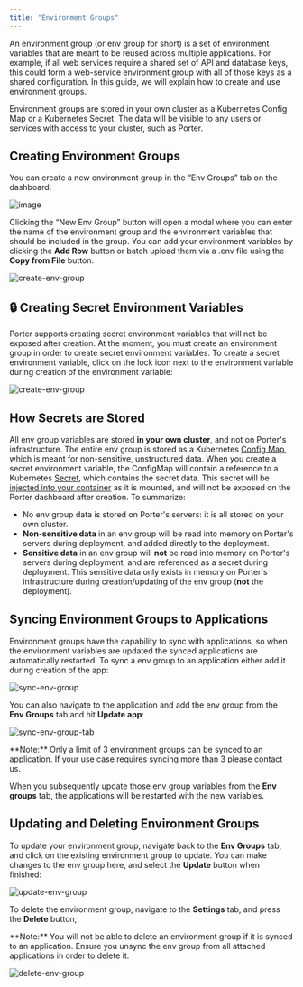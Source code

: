 ```yaml
---
title: "Environment Groups"
---
```


An environment group (or env group for short) is a set of environment variables that are meant to be reused across multiple applications. For example, if all web services require a shared set of API and database keys, this could form a web-service environment group with all of those keys as a shared configuration. In this guide, we will explain how to create and use environment groups.

<Info>
  Environment groups are stored in your own cluster as a Kubernetes Config Map
  or a Kubernetes Secret. The data will be visible to any users or services with
  access to your cluster, such as Porter.
</Info>

## Creating Environment Groups

You can create a new environment group in the “Env Groups” tab on the dashboard.

![image](/images/other/env-group-tab.png)

Clicking the “New Env Group” button will open a modal where you can enter the name of the environment group and the environment variables that should be included in the group.
You can add your environment variables by clicking the **Add Row** button or batch upload them via a .env file using the **Copy from File** button.

![create-env-group](/images/other/env-group-create.png)

## 🔒 Creating Secret Environment Variables

Porter supports creating secret environment variables that will not be exposed after creation. At the moment, you must create an environment group in order to create secret environment variables. To create a secret environment variable, click on the lock icon next to the environment variable during creation of the environment variable:

![create-env-group](/images/other/env-group-secrets.png)

## How Secrets are Stored[](#how-secrets-are-stored "Direct link to heading")

All env group variables are stored **in your own cluster**, and not on Porter's infrastructure. The entire env group is stored as a Kubernetes [Config Map](https://kubernetes.io/docs/concepts/configuration/configmap/), which is meant for non-sensitive, unstructured data. When you create a secret environment variable, the ConfigMap will contain a reference to a Kubernetes [Secret](https://kubernetes.io/docs/concepts/configuration/secret), which contains the secret data. This secret will be [injected into your container](https://kubernetes.io/docs/tasks/inject-data-application/distribute-credentials-secure/) as it is mounted, and will not be exposed on the Porter dashboard after creation. To summarize:

- No env group data is stored on Porter's servers: it is all stored on your own cluster.
- **Non-sensitive data** in an env group will be read into memory on Porter's servers during deployment, and added directly to the deployment.
- **Sensitive data** in an env group will **not** be read into memory on Porter's servers during deployment, and are referenced as a secret during deployment. This sensitive data only exists in memory on Porter's infrastructure during creation/updating of the env group (**not** the deployment).

## Syncing Environment Groups to Applications[](#syncing-environment-groups-to-applications "Direct link to heading")

Environment groups have the capability to sync with applications, so when the environment variables are updated the synced applications are automatically restarted.
To sync a env group to an application either add it during creation of the app:

![sync-env-group](/images/other/env-group-sync.png)

You can also navigate to the application and add the env group from the **Env Groups** tab and hit **Update app**:

![sync-env-group-tab](/images/other/env-group-sync-tab.png)

<Info>
  **Note:** Only a limit of 3 environment groups can be synced to an
  application. If your use case requires syncing more than 3 please contact us.
</Info>

When you subsequently update those env group variables from the **Env groups** tab, the applications will be restarted with the new variables.

## Updating and Deleting Environment Groups[](#updating-and-deleting-environment-groups "Direct link to heading")

To update your environment group, navigate back to the **Env Groups** tab, and click on the existing environment group to update. You can make changes to the env group here, and select the **Update** button when finished:

![update-env-group](/images/other/env-group-update.png)

To delete the environment group, navigate to the **Settings** tab, and press the **Delete** button,:

<Info>
  **Note:** You will not be able to delete an environment group if it is synced
  to an application. Ensure you unsync the env group from all attached
  applications in order to delete it.
</Info>

![delete-env-group](/images/other/env-group-delete.png)
